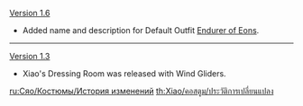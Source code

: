 {{Change History/Header}}
[[Version 1.6]]
* Added name and description for Default Outfit [[Endurer of Eons]].
----
[[Version 1.3]]
* Xiao's Dressing Room was released with Wind Gliders.
<noinclude>

[[ru:Сяо/Костюмы/История изменений]]
[[th:Xiao/คอสตูม/ประวัติการเปลี่ยนแปลง]]
</noinclude>